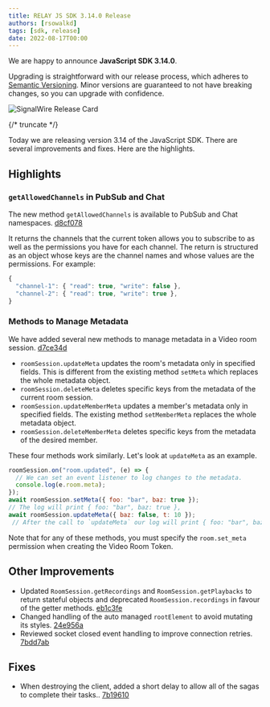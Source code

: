 ---
title: RELAY JS SDK 3.14.0 Release
authors: [rsowalkd]
tags: [sdk, release]
date: 2022-08-17T00:00
---

We are happy to announce **JavaScript SDK 3.14.0**.

Upgrading is straightforward with our release process, which adheres to [Semantic Versioning](https://semver.org/).
Minor versions are guaranteed to not have breaking changes, so you can upgrade with confidence.

![SignalWire Release Card](./_img/img.png)


{/* truncate */}

Today we are releasing version 3.14 of the JavaScript SDK. There are several improvements and fixes. Here are the highlights.

## Highlights

### `getAllowedChannels` in PubSub and Chat
The new method `getAllowedChannels` is available to PubSub and Chat namespaces. [d8cf078](https://github.com/signalwire/signalwire-js/commit/d8cf078ca113286b77ee978ae6c9c891a5b9d634)

It returns the channels that the current token allows you to subscribe to as well as the permissions you have for each channel. The return is structured as an object whose keys are the channel names and whose values are the permissions. For example:

```js
{
  "channel-1": { "read": true, "write": false },
  "channel-2": { "read": true, "write": true },
}
```

### Methods to Manage Metadata
We have added several new methods to manage metadata in a Video room session.  [d7ce34d](https://github.com/signalwire/signalwire-js/commit/d7ce34d3e0a54952321b3186abcbad3cd97b7f81)
- `roomSession.updateMeta` updates the room's metadata only in specified fields. This is different from the existing method `setMeta` which replaces the whole metadata object.
- `roomSession.deleteMeta` deletes specific keys from the metadata of the current room session.
- `roomSession.updateMemberMeta` updates a member's metadata only in specified fields. The existing method `setMemberMeta` replaces the whole metadata object.
- `roomSession.deleteMemberMeta` deletes specific keys from the metadata of the desired member.

These four methods work similarly. Let's look at `updateMeta` as an example.
```js
roomSession.on("room.updated", (e) => {
  // We can set an event listener to log changes to the metadata.
  console.log(e.room.meta);
});
await roomSession.setMeta({ foo: "bar", baz: true });
// The log will print { foo: "bar", baz: true },
await roomSession.updateMeta({ baz: false, t: 10 });
 // After the call to `updateMeta` our log will print { foo: "bar", baz: false, t: 10 }.
```

Note that for any of these methods, you must specify the `room.set_meta` permission when creating the Video Room Token.

## Other Improvements
- Updated  `RoomSession.getRecordings` and `RoomSession.getPlaybacks` to return stateful objects and deprecated  `RoomSession.recordings` in favour of the getter methods. [eb1c3fe](https://github.com/signalwire/signalwire-js/commit/eb1c3fe985767f747747ca0525b1c0710af862cb)
- Changed handling of the auto managed `rootElement` to avoid mutating its styles. [24e956a](https://github.com/signalwire/signalwire-js/commit/24e956a231a491c37b26cac775a3d4139a9bdace)
- Reviewed socket closed event handling to improve connection retries. [7bdd7ab](https://github.com/signalwire/signalwire-js/commit/7bdd7ab03414a4b9aa337e9d6b339891c8feda36)

## Fixes
- When destroying the client, added a short delay to allow all of the sagas to complete their tasks.. [7b19610](https://github.com/signalwire/signalwire-js/commit/7b196107f120db410c5f85a3fd20682bacbf7576)


